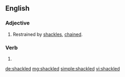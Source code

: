 ==English==

===Adjective===
{{en-adj|-}}

# Restrained by [[shackle]]s, [[chained]].

===Verb===
{{head|en}}

# {{en-past of|shackle}}

[[de:shackled]]
[[mg:shackled]]
[[simple:shackled]]
[[vi:shackled]]
